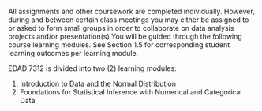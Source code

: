 All assignments and other coursework are completed individually. However, during and between certain class meetings you may either be assigned to or asked to form small groups in order to collaborate on data analysis projects and/or presentation(s) You will be guided through the following course learning modules. See Section 1.5 for corresponding student learning outcomes per learning module.

\subsubsection{Learning Modules}

EDAD 7312 is divided into two (2) learning modules:

1. Introduction to Data and the Normal Distribution
2. Foundations for Statistical Inference with Numerical and Categorical Data